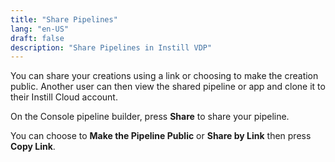```yaml
---
title: "Share Pipelines"
lang: "en-US"
draft: false
description: "Share Pipelines in Instill VDP"
---
```


You can share your creations using a link or choosing to make the creation public.
Another user can then view the shared pipeline or app and clone it to their Instill Cloud account.

<ZoomableImg
  src="https://github.com/instill-ai/community/raw/main/hacktoberfest2023/assets/share-pipeline.gif"
  alt="Easily share your pipelines to showcase your work"
/>

On the Console pipeline builder, press **Share** to share your pipeline.

<ZoomableImg
  src="https://github.com/instill-ai/community/raw/main/hacktoberfest2023/assets/share-pipeline-1.png"
  alt="Share a pipeline"
/>

You can choose to **Make the Pipeline Public** or **Share by Link** then press **Copy Link**.

<ZoomableImg
  src="https://github.com/instill-ai/community/raw/main/hacktoberfest2023/assets/share-pipeline-2.png"
  alt="Pipeline sharing link"
/>

